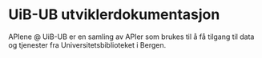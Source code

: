 # UiB-UB utviklerdokumentasjon

<Cards>
  <Cards.Card title="APIer @ UiB-UB" href="/nb/docs/api" arrow>
    <div className="p-4">
      APIene @ UiB-UB er en samling av APIer som brukes til å få tilgang til data og tjenester fra Universitetsbiblioteket i Bergen.
    </div>
  </Cards.Card>
  <Cards.Card title="IIIF" href="/nb/docs/iiif" />
  <Cards.Card title="Samlingene" href="/nb/docs/collections" /> 
  <Cards.Card title="Applikasjoner" href="/nb/docs/apps" />
</Cards> 